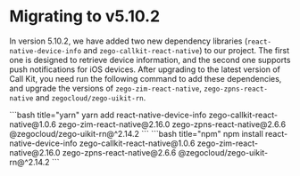 # Migrating to v5.10.2

In version 5.10.2, we have added two new dependency libraries (`react-native-device-info` and `zego-callkit-react-native`) to our project. The first one is designed to retrieve device information, and the second one supports push notifications for iOS devices. After upgrading to the latest version of Call Kit, you need run the following command to add these dependencies, and upgrade the versions of `zego-zim-react-native`, `zego-zpns-react-native` and `zegocloud/zego-uikit-rn`.

<CodeGroup>
```bash title="yarn"
yarn add react-native-device-info zego-callkit-react-native@1.0.6 zego-zim-react-native@2.16.0 zego-zpns-react-native@2.6.6 @zegocloud/zego-uikit-rn@^2.14.2
```
```bash title="npm"
npm install react-native-device-info zego-callkit-react-native@1.0.6 zego-zim-react-native@2.16.0 zego-zpns-react-native@2.6.6 @zegocloud/zego-uikit-rn@^2.14.2
```
</CodeGroup>
